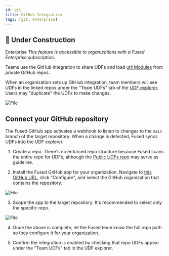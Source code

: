 ```yaml
---
id: git
title: GitHub Integration
tags: [git, enterprise]
---
```




## <Tag color="#D1E550" fontColor="#141414" >🚧 Under Construction</Tag>


<Tag color="#3399ff">Enterprise</Tag> _This feature is accessible to organizations with a Fused Enterprise subscription._

Teams use the GitHub integration to share UDFs and load [util Modules](/core-concepts/write/#utils-module) from private GitHub repos.

When an organization sets up GitHub integration, team members will see UDFs in the linked repos under the "Team UDFs" tab of the [UDF explorer](/workbench/udf-explorer/). Users may "duplicate" the UDFs to make changes.


<div style={{textAlign: 'center'}}>
<img src={gh1} alt="File" style={{width: 600}} />
</div>


## Connect your GitHub repository

The Fused GitHub app activates a webhook to listen to changes to the `main` branch of the target repository. When a change is detected, Fused syncs UDFs into the UDF explorer.

1. Create a repo. There's no enforced repo structure because Fused scans the entire repo for UDFs, although the [Public UDFs repo](https://github.com/fusedio/udfs) may serve as guideline.

2. Install the Fused GitHub app for your organization. Navigate to [this GitHub URL](https://github.com/apps/fused-io), click "Configure", and select the GitHub organization that contains the repository.


<div style={{textAlign: 'center'}}>
<img src={gh2} alt="File" style={{width: 400}} />
</div>

3. Scope the app to the target repository. It's recommended to select only the specific repo.


<div style={{textAlign: 'center'}}>
<img src={gh3} alt="File" style={{width: 400}} />
</div>


4. Once the above is complete, let the Fused team know the full repo path so they configure it for your organization.

5. Confirm the integration is enabled by checking that repo UDFs appear under the "Team UDFs" tab in the UDF explorer.
